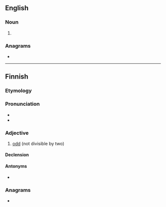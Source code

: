 ==English==

===Noun===
{{en-noun}}

# {{alternative form of|paradon|lang=en}}

===Anagrams===
* {{anagrams|en|atropin|ion trap|raintop}}

----

==Finnish==
{{Finnish index|p|a}}

===Etymology===
{{suffix|pari|ton|lang=fi}}

===Pronunciation===
* {{IPA|/ˈpɑriton/|lang=fi}}
* {{hyphenation|pa|ri|ton|lang=fi}}

===Adjective===
{{wikipedia|Pariton luku|lang=fi}}
{{fi-adj|-}}

# [[odd]] (not divisible by two)

====Declension====
{{fi-decl-onneton|pos=adj|pari|a}}

====Antonyms====
* {{l|fi|parillinen}}

===Anagrams===
* {{anagrams|fi|partion|tarponi}}